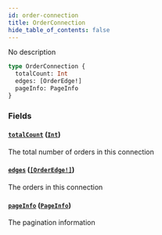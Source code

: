 ```yaml
---
id: order-connection
title: OrderConnection
hide_table_of_contents: false
---
```



No description

```graphql
type OrderConnection {
  totalCount: Int
  edges: [OrderEdge!]
  pageInfo: PageInfo
}
```


### Fields

#### [`totalCount`](#) ([`Int`](/docs/mainnet/graphql/scalars/int))

The total number of orders in this connection


#### [`edges`](#) ([`[OrderEdge!]`](/docs/mainnet/graphql/objects/order-edge))

The orders in this connection


#### [`pageInfo`](#) ([`PageInfo`](/docs/mainnet/graphql/objects/page-info))

The pagination information




